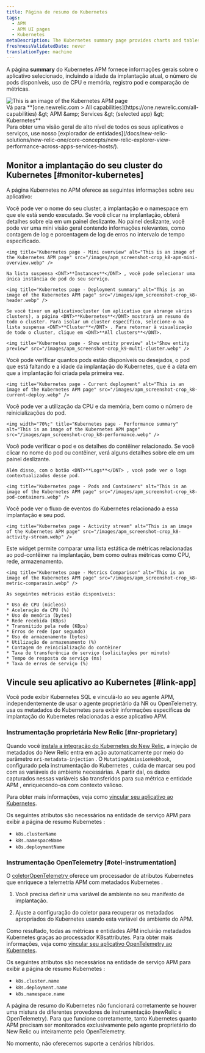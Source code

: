 ```yaml
---
title: Página de resumo do Kubernetes
tags:
  - APM
  - APM UI pages
  - Kubernetes
metaDescription: The Kubernetes summary page provides charts and tables that you can drill down into details about your selected app's performance.
freshnessValidatedDate: never
translationType: machine
---
```


A página <DNT>**summary**</DNT> do Kubernetes APM fornece informações gerais sobre o aplicativo selecionado, incluindo a idade da implantação atual, o número de pods disponíveis, uso de CPU e memória, registro pod e comparação de métricas.

<img title="Kubernetes page" alt="This is an image of the Kubernetes APM page" src="/images/apm_screenshot-crop_k8-apm-ui.webp" />

<figcaption>
  Vá para <DNT>**[one.newrelic.com &gt; All capabilities](https://one.newrelic.com/all-capabilities) &amp;gt; APM &amp;amp; Services &amp;gt; (selected app) &amp;gt; Kubernetes**</DNT>
</figcaption>

<Callout variant="tip">
  Para obter uma visão geral de alto nível de todos os seus aplicativos e serviços, use nosso [explorador de entidades](/docs/new-relic-solutions/new-relic-one/core-concepts/new-relic-explorer-view-performance-across-apps-services-hosts/).
</Callout>

## Monitor a implantação do seu cluster do Kubernetes [#monitor-kubernetes]

A página Kubernetes no APM oferece as seguintes informações sobre seu aplicativo:

<CollapserGroup>
  <Collapser id="deployment-summary" title="Resumo de implantação">
    Você pode ver o nome do seu cluster, a implantação e o namespace em que ele está sendo executado. Se você clicar na implantação, obterá detalhes sobre ela em um painel deslizante. No painel deslizante, você pode ver uma mini visão geral contendo informações relevantes, como contagem de log e porcentagem de log de erros no intervalo de tempo especificado.

    <img title="Kubernetes page - Mini overview" alt="This is an image of the Kubernetes APM page" src="/images/apm_screenshot-crop_k8-apm-mini-overview.webp" />

    Na lista suspensa <DNT>**Instances**</DNT> , você pode selecionar uma única instância de pod do seu serviço.

    <img title="Kubernetes page - Deployment summary" alt="This is an image of the Kubernetes APM page" src="/images/apm_screenshot-crop_k8-header.webp" />

    Se você tiver um aplicativocluster (um aplicativo que abrange vários clusters), a página <DNT>**Kubernetes**</DNT> mostrará um resumo de todo o cluster. Para isolar um cluster específico, selecione-o na lista suspensa <DNT>**Cluster**</DNT> . Para retornar à visualização de todo o cluster, clique em <DNT>**All clusters**</DNT>.

    <img title="Kubernetes page - Show entity preview" alt="Show entity preview" src="/images/apm_screenshot-crop_k9-multi-cluster.webp" />
  </Collapser>

  <Collapser id="current-deployment" title="Implantação atual">
    Você pode verificar quantos pods estão disponíveis ou desejados, o pod que está faltando e a idade da implantação do Kubernetes, que é a data em que a implantação foi criada pela primeira vez.

    <img title="Kubernetes page - Current deployment" alt="This is an image of the Kubernetes APM page" src="/images/apm_screenshot-crop_k8-current-deploy.webp" />
  </Collapser>

  <Collapser id="performance-summary" title="Resumo de desempenho para a implantação">
    Você pode ver a utilização da CPU e da memória, bem como o número de reinicializações do pod.

    <img width="70%;" title="Kubernetes page - Performance summary" alt="This is an image of the Kubernetes APM page" src="/images/apm_screenshot-crop_k8-performance.webp" />
  </Collapser>

  <Collapser id="pods-containers" title="Pod e contêiner">
    Você pode verificar o pod e os detalhes do contêiner relacionado. Se você clicar no nome do pod ou contêiner, verá alguns detalhes sobre ele em um painel deslizante.

    Além disso, com o botão <DNT>**Logs**</DNT> , você pode ver o logs contextualizados desse pod.

    <img title="Kubernetes page - Pods and Containers" alt="This is an image of the Kubernetes APM page" src="/images/apm_screenshot-crop_k8-pod-containers.webp" />
  </Collapser>

  <Collapser id="activity-stream" title="Fluxo de atividades">
    Você pode ver o fluxo de eventos do Kubernetes relacionado a essa implantação e seu pod.

    <img title="Kubernetes page - Activity stream" alt="This is an image of the Kubernetes APM page" src="/images/apm_screenshot-crop_k8-activity-stream.webp" />
  </Collapser>

  <Collapser id="metrics-comparison" title="Comparação métrica">
    Este widget permite comparar uma lista estática de métricas relacionadas ao pod-contêiner na implantação, bem como outras métricas como CPU, rede, armazenamento.

    <img title="Kubernetes page - Metrics Comparison" alt="This is an image of the Kubernetes APM page" src="/images/apm_screenshot-crop_k8-metric-comparasin.webp" />

    As seguintes métricas estão disponíveis:

    * Uso de CPU (núcleos)
    * Aceleração da CPU (%)
    * Uso de memória (bytes)
    * Rede recebida (KBps)
    * Transmitido pela rede (KBps)
    * Erros de rede (por segundo)
    * Uso de armazenamento (bytes)
    * Utilização de armazenamento (%)
    * Contagem de reinicialização do contêiner
    * Taxa de transferência do serviço (solicitações por minuto)
    * Tempo de resposta do serviço (ms)
    * Taxa de erros de serviço (%)
  </Collapser>
</CollapserGroup>

## Vincule seu aplicativo ao Kubernetes [#link-app]

Você pode exibir Kubernetes SQL e vinculá-lo ao seu agente APM, independentemente de usar o agente proprietário da NR ou OpenTelemetry. <InlinePopover type="apm" />usa os metadados do Kubernetes para exibir informações específicas de implantação do Kubernetes relacionadas a esse aplicativo APM.

### Instrumentação proprietária New Relic [#nr-proprietary]

Quando você [instala a integração do Kubernetes do New Relic](/install/kubernetes/), a injeção de metadados do New Relic entra em ação automaticamente por meio do parâmetro `nri-metadata-injection` . O `MutatingAdmissionWebhook`, configurado pela instrumentação do Kubernetes , cuida de marcar seu pod com as variáveis de ambiente necessárias. A partir daí, os dados capturados nessas variáveis são transferidos para sua métrica e entidade APM , enriquecendo-os com contexto valioso.

Para obter mais informações, veja como [vincular seu aplicativo ao Kubernetes](/docs/kubernetes-pixie/kubernetes-integration/advanced-configuration/link-your-applications-kubernetes/).

Os seguintes atributos são necessários na entidade de serviço APM para exibir a página de resumo Kubernetes :

* `k8s.clusterName`
* `k8s.namespaceName`
* `k8s.deploymentName`

### Instrumentação OpenTelemetry [#otel-instrumentation]

O [coletorOpenTelemetry ](/docs/opentelemetry/get-started/collector-processing/opentelemetry-collector-processing-intro/)oferece um processador de atributos Kubernetes que enriquece a telemetria APM com metadados Kubernetes .

1. Você precisa definir uma variável de ambiente no seu manifesto de implantação.

2. Ajuste a configuração do coletor para recuperar os metadados apropriados do Kubernetes usando esta variável de ambiente do APM.

Como resultado, todas as métricas e entidades APM incluirão metadados Kubernetes graças ao processador K8sattributes. Para obter mais informações, veja como [vincular seu aplicativo OpenTelemetry ao Kubernetes](/docs/kubernetes-pixie/kubernetes-integration/advanced-configuration/link-otel-applications-kubernetes/).

Os seguintes atributos são necessários na entidade de serviço APM para exibir a página de resumo Kubernetes :

* `k8s.cluster.name`
* `k8s.deployment.name`
* `k8s.namespace.name`

<Callout variant="caution">
  A página de resumo do Kubernetes não funcionará corretamente se houver uma mistura de diferentes provedores de instrumentação (newRelic e OpenTelemetry). Para que funcione corretamente, tanto Kubernetes quanto APM precisam ser monitorados exclusivamente pelo agente proprietário do New Relic ou inteiramente pelo OpenTelemetry.

  No momento, não oferecemos suporte a cenários híbridos.
</Callout>